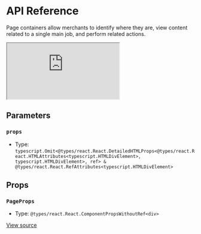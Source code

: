 # API Reference

Page containers allow merchants to identify where they are, view content related to a single main job, and perform related actions.

<iframe src="https://620e870c28c4ae003a705d42-bbvjrjhicp.chromatic.com/?path=/story/components-page--play&full=1&shortcuts=false&singleStory=true" 
    style={{"width":"100%","height":600,"border":0,"borderRadius":4}}></iframe>

## Parameters

### `props`

- Type: `typescript.Omit<@types/react.React.DetailedHTMLProps<@types/react.React.HTMLAttributes<typescript.HTMLDivElement>, typescript.HTMLDivElement>, ref> & @types/react.React.RefAttributes<typescript.HTMLDivElement>`

## Props

### `PageProps`

- Type: `@types/react.React.ComponentPropsWithoutRef<div>`

[View source](https://github.com/vtex/shoreline/blob/cb4b264ac/packages/components/src/page/page.tsx#L17)
